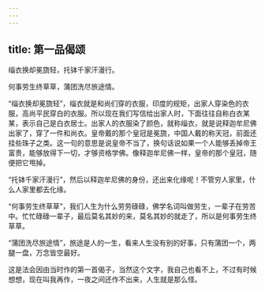 ```yaml
---
---
---
```

title: 第一品偈颂
---




缁衣换却冕旒轻，托钵千家汗漫行。

何事劳生终草草，蒲团洗尽旅途情。

“缁衣换却冕旒轻”，缁衣就是和尚们穿的衣服，印度的规矩，出家人穿染色的衣服，高尚平民穿白的衣服。所以现在我们写信给出家人时，下面往往自称白衣某某，表示自己是白衣居士。出家人的衣服染了颜色，就称缁衣，就是说释迦牟尼佛出家了，穿了一件和尚衣。皇帝戴的那个皇冠是冕旒，中国人戴的称天冠，前面还挂些珠子之类。这一句的意思是说皇帝不当了，换句话说如果一个人能够丢掉帝王富贵，能够放得下一切，才够资格学佛。像释迦牟尼佛一样，皇帝的那个皇冠，随便把它甩掉。

“托钵千家汗漫行”，然后以释迦牟尼佛的身份，还出来化缘呢！不管穷人家里，什么人家里都去化缘。

“何事劳生终草草”，我们人生为什么劳劳碌碌，佛学名词叫做劳生，一辈子在劳苦中。忙忙碌碌一辈子，最后莫名其妙的来，莫名其妙的就走了，所以是何事劳生终草草。

“蒲团洗尽旅途情”，旅途是人的一生，看来人生没有别的好事，只有蒲团一个，两腿一盘，万念皆空最好。

这是法会因由当时作的第一首偈子，当然这个文字，我自己也看不上，不过有时候想想，现在叫我再作，一夜之间还作不出来，人生就是那么怪。